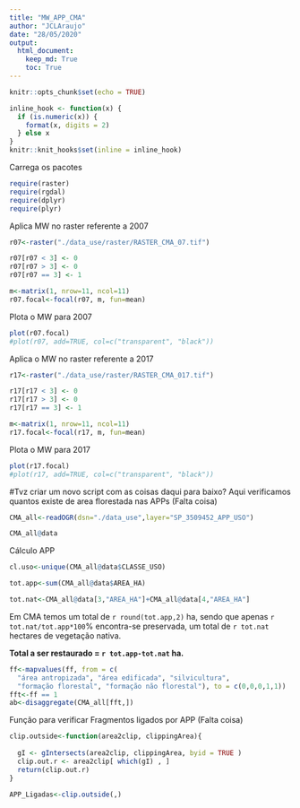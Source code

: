 ```yaml
---
title: "MW_APP_CMA"
author: "JCLAraujo"
date: "28/05/2020"
output: 
  html_document:
    keep_md: True
    toc: True
---
```


```r
knitr::opts_chunk$set(echo = TRUE)

inline_hook <- function(x) {
  if (is.numeric(x)) {
    format(x, digits = 2)
  } else x
}
knitr::knit_hooks$set(inline = inline_hook)
```

Carrega os pacotes 
```r
require(raster)
require(rgdal)
require(dplyr)
require(plyr)
```

Aplica MW no raster referente a 2007
```r
r07<-raster("./data_use/raster/RASTER_CMA_07.tif")

r07[r07 < 3] <- 0
r07[r07 > 3] <- 0
r07[r07 == 3] <- 1

m<-matrix(1, nrow=11, ncol=11)
r07.focal<-focal(r07, m, fun=mean)
```

Plota o MW para 2007
```r
plot(r07.focal)
#plot(r07, add=TRUE, col=c("transparent", "black"))
```

Aplica o MW no raster referente a 2017
```r
r17<-raster("./data_use/raster/RASTER_CMA_017.tif")

r17[r17 < 3] <- 0
r17[r17 > 3] <- 0
r17[r17 == 3] <- 1

m<-matrix(1, nrow=11, ncol=11)
r17.focal<-focal(r17, m, fun=mean)
```

Plota o MW para 2017
```r
plot(r17.focal)
#plot(r17, add=TRUE, col=c("transparent", "black"))
```


#Tvz criar um novo script com as coisas daqui para baixo?
Aqui verificamos quantos existe de area florestada nas APPs (Falta coisa)
```r
CMA_all<-readOGR(dsn="./data_use",layer="SP_3509452_APP_USO")

CMA_all@data

```

Cálculo APP
```r
cl.uso<-unique(CMA_all@data$CLASSE_USO)

tot.app<-sum(CMA_all@data$AREA_HA)

tot.nat<-CMA_all@data[3,"AREA_HA"]+CMA_all@data[4,"AREA_HA"]
```

Em CMA temos um total de `r round(tot.app,2)` ha, sendo que apenas `r tot.nat/tot.app*100`% encontra-se preservada, um total de `r tot.nat` hectares de vegetação nativa.

**Total a ser restaurado = `r tot.app-tot.nat` ha.**

```r
ff<-mapvalues(ff, from = c(
  "área antropizada", "área edificada", "silvicultura", 
  "formação florestal", "formação não florestal"), to = c(0,0,0,1,1))
fft<-ff == 1
ab<-disaggregate(CMA_all[fft,])

```

Função para verificar Fragmentos ligados por APP (Falta coisa)
```r
clip.outside<-function(area2clip, clippingArea){
  
  gI <- gIntersects(area2clip, clippingArea, byid = TRUE )
  clip.out.r <- area2clip[ which(gI) , ]
  return(clip.out.r)
}

APP_Ligadas<-clip.outside(,)
```
